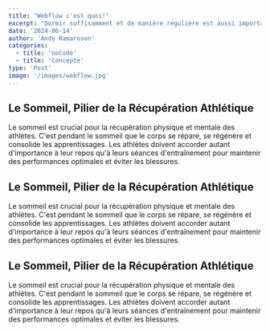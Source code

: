 ```yaml
---
title: "Webflow c'est quoi!"
excerpt: "Dormir suffisamment et de manière régulière est aussi important que l'entraînement lui-même pour les athlètes de haut niveau."
date: '2024-06-14'
author: 'Andy Ramaroson'
categories:
  - title: 'noCode'
  - title: 'Concepte'
type: 'Post'
image: '/images/webflow.jpg'
---
```


<h2>Le Sommeil, Pilier de la Récupération Athlétique</h2>

<p>
  Le sommeil est crucial pour la récupération physique et mentale des athlètes.
  C'est pendant le sommeil que le corps se répare, se régénère et consolide les
  apprentissages. Les athlètes doivent accorder autant d'importance à leur repos
  qu'à leurs séances d'entraînement pour maintenir des performances optimales et
  éviter les blessures.
</p>

<h2>Le Sommeil, Pilier de la Récupération Athlétique</h2>

<p>
  Le sommeil est crucial pour la récupération physique et mentale des athlètes.
  C'est pendant le sommeil que le corps se répare, se régénère et consolide les
  apprentissages. Les athlètes doivent accorder autant d'importance à leur repos
  qu'à leurs séances d'entraînement pour maintenir des performances optimales et
  éviter les blessures.
</p>

<h2>Le Sommeil, Pilier de la Récupération Athlétique</h2>

<p>
  Le sommeil est crucial pour la récupération physique et mentale des athlètes.
  C'est pendant le sommeil que le corps se répare, se régénère et consolide les
  apprentissages. Les athlètes doivent accorder autant d'importance à leur repos
  qu'à leurs séances d'entraînement pour maintenir des performances optimales et
  éviter les blessures.
</p>

